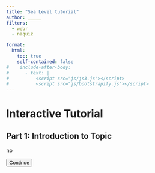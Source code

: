 ```yaml
---
title: "Sea Level tutorial"
author: _____
filters: 
  - webr
  - naquiz

format: 
  html: 
    toc: true
    self-contained: false
#    include-after-body: 
#      - text: |
#          <script src="js/js3.js"></script>
#          <script src="js/bootstrapify.js"></script>
---
```



<script>
console.log("Script loaded");
console.log("Button clicked");
document.addEventListener("DOMContentLoaded", function() {
    let currentPartIndex = 0;
    const parts = document.querySelectorAll(".tutorial-part");
    const buttons = document.querySelectorAll("button[id^='continue-button']");

 // Log the selected elements
    console.log('Tutorial parts:', parts);
    console.log('Continue buttons:', buttons);


    // Hide all tutorial parts except the first one
    parts.forEach(function(part, index) {
        if (index !== 0) {
            part.style.display = "none";
        }
    });
    
    // Add click event listeners to each button
    buttons.forEach(function(button, index) {
        button.addEventListener("click", function() {
            if (currentPartIndex < parts.length - 1) {
                parts[currentPartIndex].style.display = "block";
                buttons[currentPartIndex].style.display = "none";
                currentPartIndex++;
                parts[currentPartIndex].style.display= "block";
                } else {
                alert("End of tutorial");
            }
        });
    });
});


</script>


<!-- Include your JavaScript file -->

<script src="6-12-Data-Science-Resources/js/js3.js"></script>





# Interactive Tutorial

        
<div class="tutorial-part" style="display: block;">
    
    


## Part 1: Introduction to Topic


no 

<button id="continue-button">Continue</button>
</div>


<div class="tutorial-part" style="display: none;">


## Part 2: Explanation of Concept

right
      
<button id="continue-button-2">Continue</button>
</div>

<div class="tutorial-part" style="display: none;">



## Part 3: Practical Examples

hello

       
</div>


